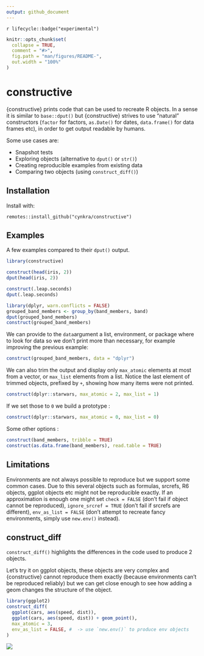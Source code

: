 ```yaml
---
output: github_document
---
```


<!-- README.md is generated from README.Rmd. Please edit that file -->

`r lifecycle::badge("experimental")`

```r
knitr::opts_chunk$set(
  collapse = TRUE,
  comment = "#>",
  fig.path = "man/figures/README-",
  out.width = "100%"
)
```

# constructive 

{constructive} prints code that can be used to recreate R objects. In a sense it
is similar to `base::dput()` but {constructive} strives to use "natural" constructors
(`factor` for factors, `as.Date()` for dates, `data.frame()` for data frames etc),
in order to get output readable by humans.

Some use cases are: 

* Snapshot tests
* Exploring objects (alternative to `dput()` or `str()`)
* Creating reproducible examples from existing data
* Comparing two objects (using `construct_diff()`)

## Installation

Install with:

```
remotes::install_github("cynkra/constructive")
```

## Examples

A few examples compared to their `dput()` output.

```r
library(constructive)

construct(head(iris, 2))
dput(head(iris, 2))

construct(.leap.seconds)
dput(.leap.seconds)

library(dplyr, warn.conflicts = FALSE)
grouped_band_members <- group_by(band_members, band)
dput(grouped_band_members)
construct(grouped_band_members)
```

We can provide to the `data`argument a list, environment, or package where to look
for data so we don't print more than necessary, for example improving the previous example:

```r
construct(grouped_band_members, data = "dplyr")
```

We can also trim the output and display only `max_atomic` elements at most from a vector,
or `max_list` elements from a list. Notice the last element of trimmed objects,
prefixed by `+`, showing how many items were not printed.

```r
construct(dplyr::starwars, max_atomic = 2, max_list = 1)
```
If we set those to `0` we build a prototype :

```r
construct(dplyr::starwars, max_atomic = 0, max_list = 0)
```
Some other options :

```r
construct(band_members, tribble = TRUE)
construct(as.data.frame(band_members), read.table = TRUE)
```
## Limitations

Environments are not always possible to reproduce but we support some common cases.
Due to this several objects such as formulas, srcrefs, R6 objects, ggplot objects
etc might not be reproducible exactly. If an approximation is enough one might
set `check = FALSE` (don't fail if object cannot be reproduced), `ignore_srcref = TRUE` (don't fail if srcrefs are different), `env_as_list = FALSE` (don't attempt to recreate fancy environments, simply use `new.env()` instead).

## construct_diff

`construct_diff()` highlights the differences in the code used to produce 2 objects.

Let's try it on ggplot objects, these objects are very complex and {constructive}
cannot reproduce them exactly (because environments can't be reproduced reliably)
but we can get close enough to see how adding a geom changes the structure of the object.

```r
library(ggplot2)
construct_diff(
  ggplot(cars, aes(speed, dist)),
  ggplot(cars, aes(speed, dist)) + geom_point(),
  max_atomic = 3, 
  env_as_list = FALSE, #  -> use `new.env()` to produce env objects
)
```

![](man/figures/construct_diff.png)
